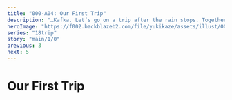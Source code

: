 ```yaml
---
title: "000-A04: Our First Trip"
description: "…Kafka. Let’s go on a trip after the rain stops. Together."
heroImage: "https://f002.backblazeb2.com/file/yukikaze/assets/illust/003_01.jpg"
series: "18trip"
story: "main/1/0"
previous: 3
next: 5
---
```



# Our First Trip

<Divider fb="start" />

<Bubble mc hidden>
You’ll catch a cold if we stay out here.
</Bubble>

<StoryImg src="https://f002.backblazeb2.com/file/yukikaze/assets/illust/002_01.jpg" alt="002_01" type="cg" />

<Bubble character="Kafka" name="Boy in Hospital Clothing" hidden>
……
</Bubble>

<Bubble mc hidden>
Come on, Kafka… Let’s go back inside.
</Bubble>

<Bubble character="Kafka" hidden>
…I don’t wanna.
</Bubble>

<Bubble mc hidden>
But…I don’t want you to get sick!
</Bubble>

<Bubble character="Kafka" hidden>
…This is all I have. All I have is…the hospital rooftop or the courtyard.

That’s it… It takes everything I have just to go this far.
</Bubble>

<Bubble mc hidden>
Kafka…

But you know! When you get that surgery, you can go to so many more places!

Once you get better, you can go anywhere… We can go on fun trips and play together.
</Bubble>

<Bubble character="Kafka" hidden>
The surgery success rate isn't 100%.
</Bubble>

<Bubble mc hidden>
Does that mean…it might fail?
</Bubble>

<Bubble character="Kafka" hidden>
…I doesn’t matter. I can’t even get surgery until I get older.
</Bubble>

<Bubble mc hidden>
Kafka…
</Bubble>

<Bubble character="Kafka" hidden>
I’m so jealous of you, <Name first />-chan. You can go as far as you want, to anywhere you want…
</Bubble>

<StoryImg src="https://f002.backblazeb2.com/file/yukikaze/assets/illust/002_02.jpg" alt="002_02" type="cg" />

<Bubble mc hidden>
…Kafka. Let’s go on a trip after the rain stops. Together.
</Bubble>

<Bubble character="Kafka" hidden>
You want me to go with you?
</Bubble>

<Bubble mc hidden>
Yeah. Just the two of us.
</Bubble>

<StoryImg src="https://f002.backblazeb2.com/file/yukikaze/assets/illust/003_01.jpg" alt="003_01" type="cg" />

<Bubble character="Kafka" hidden>
…<Name first />-chan.
</Bubble>

<Bubble mc hidden>
Hm?
</Bubble>

<Bubble character="Kafka" hidden>
Don’t let go of my hand, okay? Tell me you won’t let go…
</Bubble>

<Bubble mc hidden>
I won’t.
</Bubble>

<Bubble character="Kafka" hidden>
I mean it. Even when… Even when they do my surgery…
</Bubble>

<Bubble mc hidden>
I won’t ever let go. Never ever.
</Bubble>

<Bubble character="Kafka" hidden>
Promise?
</Bubble>

<Bubble mc hidden>
I promise!
</Bubble>

<Divider fb="end" />

<Divider loc="Oguro Hospital - Hallway"/>

<StoryImg src="https://f002.backblazeb2.com/file/yukikaze/assets/bg/00_041_000.jpg" alt="Hospital hallway" type="bg" />

<Bubble mc>
…I still remember that day.
</Bubble>

    {
        character: "Kafka",
        texts: [
            "Surgery’s done",
        ],
    },
    {
        sent: true,
        texts: [
            "WHAT?!",
            "YOUR SURGERY? IT’S DONE?? WHAT???",
        ],
    },
    {
        character: "Kafka",
        texts: [
            "Sorry, everything happened so suddenly I didn’t have time to tell you",
        ],
    },
    {
        sent: true,
        texts: [
            "How did it go?",
            "Kafka?",
            "Are you okay?",
            "HELLO?",
        ],
    },
]

<Phone to="Oguro Kafka">
<div data-character="Kafka"><div>
    <p>Surgery’s done</p>
</div></div>

<div class="sent">
    <p>WHAT?!</p>
    <p>YOUR SURGERY? IT’S DONE?? WHAT???</p>
</div>

<div data-character="Kafka"><div>
    <p>Sorry, everything happened so suddenly I didn’t have time to tell you</p>
</div></div>

<div class="sent">
    <p>How did it go?</p>
    <p>Kafka?</p>
    <p>Are you okay?</p>
    <p>HELLO?</p>
</div>
</Phone>

<Bubble mc>
He’s not responding…

I guess I can assume that the surgery went well if Kafka himself is letting me know.

<p class="t">(But I can’t be sure until I see him in person!)</p>
</Bubble>

<Divider loc="Oguro Hospital - Room"/>

<Bubble mc>
Kaf&NoBreak;—
</Bubble>

<StoryImg src="https://f002.backblazeb2.com/file/yukikaze/tl/main_1_0/4-1.jpg" alt="1" />

<Bubble character="Sakujiro" name="Man with Thin Glasses">
DON’T MOVE!!!! Stop right there!
</Bubble>

<Bubble mc>
Uwaa?!
</Bubble>

<Bubble character="Sakujiro" name="Man with Thin Glasses">
You mustn’t enter this room. It is said that many unsolved cases may or may not be the unfortunate result of overlooking evidence from the initial investigation.
</Bubble>

<Diff g="m">
<Bubble mc>
<p class="t">(Wait, it’s just Kafka’s butler…)</p>

Sakujiro-san? What do you mean…? It’s just Kafka’s hospital room…

Did something happen to Kafka…?!
</Bubble>
</Diff>
<Diff g="f">
<Bubble mc>
<p class="t">(Wait, it’s just Kafka’s butler…)</p>

Sakujiro-san? What do you mean…? It’s just Kafka’s hospital room…

Did… Did something happen to Kafka…?!
</Bubble>
</Diff>

<Bubble character="Sakujiro">
That is currently under investigation. I am terribly sorry, but I would prefer you stay there for the time being.
</Bubble>

<Bubble mc>
Uh… Okay?
</Bubble>

<Bubble character="Sakujiro">
I’m afraid I have no choice. Much like Icarus flying too close to the sun, we must not rely on artificial intelligence in excess, lest we risk the destruction of the human race. I did not want to stoop to this level, however…
</Bubble>

<Bubble mc>
Is that another one of your weird gadgets?
</Bubble>

<Bubble character="Sakujiro">
Indubitably! This is the 777th gadget passed down through the Oguro family’s lineage of butlers.

…This is precisely what we need. The Young Master Kafka scent detector, Sniffy-Licky-Puppy!

It is a robot dog that keeps daily records of Young Master Kafka’s scent and uses the data to analyze the changes in his blood components to offer insight on what he’s been doing, what he’s been eating, <span class="small">and even what he’s been hiding from us.</span>
</Bubble>

<Bubble mc>
Does it do the…licky thing too?
</Bubble>

<Bubble character="Sakujiro">
It does not do the licky thing. That is my job, at least in my heart.

This will conduct the search for us. Click.

Hm, it has picked something up! Young Master Kafka rose up out of his bed 36 minutes and 31 seconds ago and promptly changed out of his pajamas into day clothes.
</Bubble>

<Bubble mc>
Yeah, I can see his pajamas on the floor over here!
</Bubble>

<Bubble character="Sakujiro">
It seems as though he proceeded to turn around and consume one piece of chewing gum. Indeed, the bottle seems to be missing one piece compared to when I checked this morning.
</Bubble>

<Bubble mc>
You can figure out that one’s missing just by the weight? Wow…

<p class="t">(It’s kind of crazy how much he knows about Kafka…)</p>
</Bubble>

<Bubble character="Sakujiro">
Young Master Kafka then put his hand on the door, and glanced right, left, and right once again out into the hallway to check for passersby.

Ahh, this is the exact method I taught him for crossing the street when he was a young boy.
</Bubble>

<Bubble mc>
So Kafka was checking to make sure nobody would catch him leaving…?
</Bubble>

<Bubble character="Sakujiro">
According to Sniffy-Licky-Puppy, Young Master Kafka’s emotions at the time were half excitement and half nervousness!

And at last, he takes a step out of his hospital room, starting with his right foot…!
</Bubble>

<Bubble mc>
&ast;gulp…&ast;
</Bubble>

<Bubble character="Sakujiro">
……
</Bubble>

<Bubble mc>
But where did he go…?
</Bubble>

<Bubble character="Sakujiro">
That I do not know. Regrettably, Sniffy-Licky-Puppy cannot tell us that much.
</Bubble>

<Bubble mc>
What? No…! It told us everything except the most important part?!
</Bubble>

<Bubble character="Sakujiro">
However, we may safely assume that the best course of action is to find Young Master Kafka and bring him back posthaste.
</Bubble>

<Bubble mc>
But we don’t know where he went… He shouldn’t be walking around outside right after having surgery…
</Bubble>

<Bubble character="Sakujiro">
…Hm?
</Bubble>

<Bubble mc>
He told me that they finished his surgery.
</Bubble>

<Bubble character="Sakujiro">
…Yes, that is true.

<Name first />-san, if I may ask for your help. It seems as though…
</Bubble>

<StoryImg src="https://f002.backblazeb2.com/file/yukikaze/assets/obj/005.webp" alt="Casette tape" type="obj" />

<Bubble character="Sakujiro">
He left this letter, no…this tape for you.
</Bubble>

<Bubble mc>
A cassette tape? And you’re sure this is Kafka’s?
</Bubble>

<Bubble character="Sakujiro">
Yes, it was left under his sheets.
</Bubble>

<Bubble mc>
Oh, the date written on it…

<p class="t">(It’s from 10 years ago, so it must be…)</p>
</Bubble>

<Divider fb="start" />

<StoryImg src="https://f002.backblazeb2.com/file/yukikaze/assets/illust/003_01.jpg" alt="003_01" type="cg sepia" />

<Bubble mc hidden>
Let’s go on a trip after the rain stops. Together.
</Bubble>

<Bubble character="Kafka" hidden>
You want me to go with you?
</Bubble>

<Bubble mc hidden>
Yeah. Just the two of us.
</Bubble>

<Divider fb="end" />

<Bubble mc>
It’s from back then…
</Bubble>
